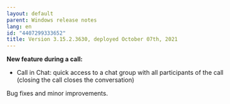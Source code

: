 ```yaml
---
layout: default
parent: Windows release notes
lang: en
id: "4407299333652"
title: Version 3.15.2.3630, deployed October 07th, 2021
---
```

**New feature during a call:**  
- Call in Chat: quick access to a chat group with all participants of the call (closing the call closes the conversation)

  
Bug fixes and minor improvements.


